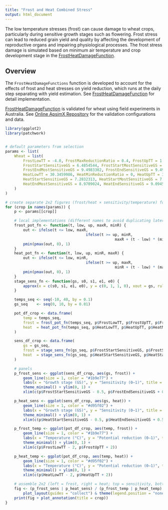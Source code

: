 ```yaml
---
title: "Frost and Heat Combined Stress"
output: html_document
---
```


The low temperature stresses (frost) can cause damage to wheat crops, particularly during sensitive growth stages such as flowering. Frost stress can lead to reduced grain yield and quality by affecting the development of reproductive organs and impairing physiological processes. The frost stress damage is simulated based on minimum air temperature and crop development stage in the [FrostHeatDamageFunction](/docs/Models/Functions/FrostHeatDamageFunctions.qmd).


## Overview

The `FrostHeatDamageFunctions` function is developed to account for the effects of frost and heat stresses on yield reduction, which runs at the daily step separating with yield estimation. See [FrostHeatDamageFunction](/docs/Models/Functions/FrostHeatDamageFunctions.qmd) for detail implementation.


[FrostHeatDamageFunction](/docs/Models/Functions/FrostHeatDamageFunctions.qmd) is validated for wheat using field experiments in Australia. See [Online ApsimX Repository](https://github.com/APSIMInitiative/ApsimX/tree/master/Tests/Simulation/DamageFunction/Wheat) for the validation configurations and data.




```r
library(ggplot2)
library(patchwork)


# default parameters from selection
params <- list(
    Wheat = list(
        FrostLowTT = -4.0, FrostMaxReductionRatio = 0.4, FrostUpTT = 1.0, FrostMinReductionRatio = 0,
        FrostStartSensitiveGS = 6.4854544, FrostStartMostSensitiveGS = 8.0,
        FrostEndMostSensitiveGS = 9.4983302, FrostEndSensitiveGS = 9.4990961,
        HeatLowTT = 30.3459986, HeatMinReductionRatio = 0, HeatUpTT = 34.0000667, HeatMaxReductionRatio = 0.2031898,
        HeatStartSensitiveGS = 7.2832313, HeatStartMostSensitiveGS = 7.483232,
        HeatEndMostSensitiveGS = 8.9709024, HeatEndSensitiveGS = 9.0945434
    )
)

# create separate 2x2 figures (frost/heat × sensitivity/temperature) for each crop
for (crop in names(params)) {
    p <- params[[crop]]

    # local implementations (different names to avoid duplicating later helpers)
    frost_pot_fn <- function(t, low, up, maxR, minR) {
        out <- ifelse(t <= low, maxR,
                                    ifelse(t >= up, minR,
                                                 maxR + (t - low) * (minR - maxR) / (up - low)))
        pmin(pmax(out, 0), 1)
    }
    heat_pot_fn <- function(t, low, up, minR, maxR) {
        out <- ifelse(t <= low, minR,
                                    ifelse(t >= up, maxR,
                                                 minR + (t - low) * (maxR - minR) / (up - low)))
        pmin(pmax(out, 0), 1)
    }
    stage_sens_fn <- function(gs, s0, s1, e1, e0) {
        approx(x = c(s0, s1, e1, e0), y = c(0, 1, 1, 0), xout = gs, rule = 2)$y
    }

    temps_seq <- seq(-10, 40, by = 0.1)
    gs_seq    <- seq(0, 10, by = 0.01)

    pot_df_crop <- data.frame(
        temp = temps_seq,
        frost = frost_pot_fn(temps_seq, p$FrostLowTT, p$FrostUpTT, p$FrostMaxReductionRatio, p$FrostMinReductionRatio),
        heat  = heat_pot_fn(temps_seq, p$HeatLowTT, p$HeatUpTT, p$HeatMinReductionRatio, p$HeatMaxReductionRatio)
    )

    sens_df_crop <- data.frame(
        gs = gs_seq,
        frost = stage_sens_fn(gs_seq, p$FrostStartSensitiveGS, p$FrostStartMostSensitiveGS, p$FrostEndMostSensitiveGS, p$FrostEndSensitiveGS),
        heat  = stage_sens_fn(gs_seq, p$HeatStartSensitiveGS, p$HeatStartMostSensitiveGS, p$HeatEndMostSensitiveGS, p$HeatEndSensitiveGS)
    )

    # panels
    p_frost_sens <- ggplot(sens_df_crop, aes(gs, frost)) +
        geom_line(size = 1, color = "#1b9e77") +
        labs(x = "Growth stage (GS)", y = "Sensitivity (0–1)", title = "Frost: sensitivity") +
        theme_minimal() + ylim(0, 1) +
        xlim(c(p$FrostStartSensitiveGS - 0.5, p$FrostEndSensitiveGS + 0.5))

    p_heat_sens <- ggplot(sens_df_crop, aes(gs, heat)) +
        geom_line(size = 1, color = "#d95f02") +
        labs(x = "Growth stage (GS)", y = "Sensitivity (0–1)", title = "Heat: sensitivity") +
        theme_minimal() + ylim(0, 1) +
        xlim(c(p$HeatStartSensitiveGS - 0.5, p$HeatEndSensitiveGS + 0.5))

    p_frost_temp <- ggplot(pot_df_crop, aes(temp, frost)) +
        geom_line(size = 1, color = "#1b9e77") +
        labs(x = "Temperature (°C)", y = "Potential reduction (0–1)", title = "Frost: temperature response") +
        theme_minimal() + ylim(0, 1) +
        xlim(c(p$FrostLowTT - 2, p$FrostUpTT + 2))

    p_heat_temp <- ggplot(pot_df_crop, aes(temp, heat)) +
        geom_line(size = 1, color = "#d95f02") +
        labs(x = "Temperature (°C)", y = "Potential reduction (0–1)", title = "Heat: temperature response") +
        theme_minimal() + ylim(0, 1) +
        xlim(c(p$HeatLowTT - 2, p$HeatUpTT + 2))

    # assemble 2x2 (left = frost, right = heat; top = sensitivity, bottom = temperature)
    fig <- (p_frost_sens | p_heat_sens) / (p_frost_temp | p_heat_temp) +
        plot_layout(guides = "collect") & theme(legend.position = "none")
    print(fig + plot_annotation(title = crop))
}

```
